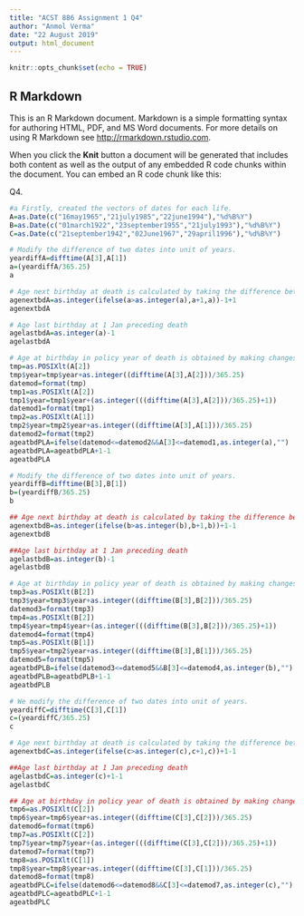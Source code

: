 ---
title: "ACST 886 Assignment 1 Q4"
author: "Anmol Verma"
date: "22 August 2019"
output: html_document
---

```{r setup, include=FALSE}
knitr::opts_chunk$set(echo = TRUE)
```

## R Markdown

This is an R Markdown document. Markdown is a simple formatting syntax for authoring HTML, PDF, and MS Word documents. For more details on using R Markdown see <http://rmarkdown.rstudio.com>.

When you click the **Knit** button a document will be generated that includes both content as well as the output of any embedded R code chunks within the document. You can embed an R code chunk like this:

Q4.
```{r}
#a Firstly, created the vectors of dates for each life. 
A=as.Date(c("16may1965","21july1985","22june1994"),"%d%B%Y")
B=as.Date(c("01march1922","23september1955","21july1993"),"%d%B%Y")
C=as.Date(c("21september1942","02June1967","29april1996"),"%d%B%Y")
```


```{r}
# Modify the difference of two dates into unit of years.
yeardiffA=difftime(A[3],A[1])
a=(yeardiffA/365.25)
a
```


```{r}
# Age next birthday at death is calculated by taking the difference between date of death and date of birth and adjust it to be the age next birthday.
agenextbdA=as.integer(ifelse(a>as.integer(a),a+1,a))-1+1
agenextbdA
```

```{r}
# Age last birthday at 1 Jan preceding death
agelastbdA=as.integer(a)-1
agelastbdA
```


```{r}
# Age at birthday in policy year of death is obtained by making changes to the unit 'year' in the dates using as.POSIXlt function.
tmp=as.POSIXlt(A[2])
tmp$year=tmp$year+as.integer((difftime(A[3],A[2]))/365.25) 
datemod=format(tmp)
tmp1=as.POSIXlt(A[2])
tmp1$year=tmp1$year+(as.integer(((difftime(A[3],A[2]))/365.25)+1))
datemod1=format(tmp1)
tmp2=as.POSIXlt(A[1])
tmp2$year=tmp2$year+as.integer((difftime(A[3],A[1]))/365.25) 
datemod2=format(tmp2)
ageatbdPLA=ifelse(datemod<=datemod2&&A[3]<=datemod1,as.integer(a),"")
ageatbdPLA=ageatbdPLA+1-1
ageatbdPLA
```


```{r}
# Modify the difference of two dates into unit of years.
yeardiffB=difftime(B[3],B[1])
b=(yeardiffB/365.25)
b
```


```{r}
## Age next birthday at death is calculated by taking the difference between date of death and date of birth and adjust it to be the age next birthday.
agenextbdB=as.integer(ifelse(b>as.integer(b),b+1,b))+1-1
agenextbdB
```


```{r}
##Age last birthday at 1 Jan preceding death
agelastbdB=as.integer(b)-1
agelastbdB
```


```{r}
# Age at birthday in policy year of death is obtained by making changes to the unit 'year' in the dates using as.POSIXlt function.
tmp3=as.POSIXlt(B[2])
tmp3$year=tmp3$year+as.integer((difftime(B[3],B[2]))/365.25) 
datemod3=format(tmp3)
tmp4=as.POSIXlt(B[2])
tmp4$year=tmp4$year+(as.integer(((difftime(B[3],B[2]))/365.25)+1))
datemod4=format(tmp4)
tmp5=as.POSIXlt(B[1])
tmp5$year=tmp2$year+as.integer((difftime(B[3],B[1]))/365.25) 
datemod5=format(tmp5)
ageatbdPLB=ifelse(datemod3<=datemod5&&B[3]<=datemod4,as.integer(b),"")
ageatbdPLB=ageatbdPLB+1-1
ageatbdPLB
```


```{r}
# We modify the difference of two dates into unit of years.
yeardiffC=difftime(C[3],C[1])
c=(yeardiffC/365.25)
c
```


```{r}
# Age next birthday at death is calculated by taking the difference between date of death and date of birth and adjust it to be the age next birthday.
agenextbdC=as.integer(ifelse(c>as.integer(c),c+1,c))+1-1
```


```{r}
##Age last birthday at 1 Jan preceding death
agelastbdC=as.integer(c)+1-1
agelastbdC
```


```{r}
## Age at birthday in policy year of death is obtained by making changes to the unit 'year' in the dates using as.POSIXlt function.
tmp6=as.POSIXlt(C[2])
tmp6$year=tmp6$year+as.integer((difftime(C[3],C[2]))/365.25) 
datemod6=format(tmp6)
tmp7=as.POSIXlt(C[2])
tmp7$year=tmp7$year+(as.integer(((difftime(C[3],C[2]))/365.25)+1))
datemod7=format(tmp7)
tmp8=as.POSIXlt(C[1])
tmp8$year=tmp8$year+as.integer((difftime(C[3],C[1]))/365.25) 
datemod8=format(tmp8)
ageatbdPLC=ifelse(datemod6<=datemod8&&C[3]<=datemod7,as.integer(c),"")
ageatbdPLC=ageatbdPLC+1-1
ageatbdPLC
```
